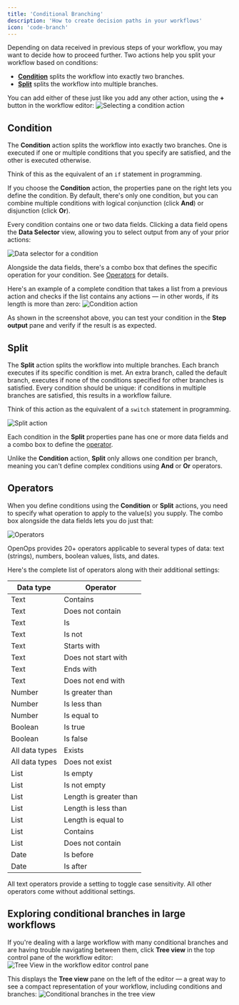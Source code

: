 ```yaml
---
title: 'Conditional Branching'
description: 'How to create decision paths in your workflows'
icon: 'code-branch'
---
```


Depending on data received in previous steps of your workflow, you may want to decide how to proceed further. Two actions help you split your workflow based on conditions:
* [**Condition**](#condition) splits the workflow into exactly two branches.
* [**Split**](#split) splits the workflow into multiple branches.

You can add either of these just like you add any other action, using the **+** button in the workflow editor:
![Selecting a condition action](/images/conditions-actions.png)

## Condition

The **Condition** action splits the workflow into exactly two branches. One is executed if one or multiple conditions that you specify are satisfied, and the other is executed otherwise.

Think of this as the equivalent of an `if` statement in programming.

If you choose the **Condition** action, the properties pane on the right lets you define the condition. By default, there's only one condition, but you can combine multiple conditions with logical conjunction (click **And**) or disjunction (click **Or**).

Every condition contains one or two data fields. Clicking a data field opens the **Data Selector** view, allowing you to select output from any of your prior actions:

![Data selector for a condition](/images/conditions-data-selector.png)

Alongside the data fields, there's a combo box that defines the specific operation for your condition. See [Operators](#operators) for details.

Here's an example of a complete condition that takes a list from a previous action and checks if the list contains any actions &mdash; in other words, if its length is more than zero:
![Condition action](/images/conditions-condition-list.png)

As shown in the screenshot above, you can test your condition in the **Step output** pane and verify if the result is as expected.

## Split

The **Split** action splits the workflow into multiple branches. Each branch executes if its specific condition is met. An extra branch, called the default branch, executes if none of the conditions specified for other branches is satisfied. Every condition should be unique: if conditions in multiple branches are satisfied, this results in a workflow failure.

Think of this action as the equivalent of a `switch` statement in programming.

![Split action](/images/conditions-split.png)

Each condition in the **Split** properties pane has one or more data fields and a combo box to define the [operator](#operators).

Unlike the **Condition** action, **Split** only allows one condition per branch, meaning you can't define complex conditions using **And** or **Or** operators.

## Operators

When you define conditions using the **Condition** or **Split** actions, you need to specify what operation to apply to the value(s) you supply. The combo box alongside the data fields lets you do just that:

![Operators](/images/conditions-operator.png)

OpenOps provides 20+ operators applicable to several types of data: text (strings), numbers, boolean values, lists, and dates.

Here's the complete list of operators along with their additional settings:

| Data type      | Operator               |
|----------------|------------------------|
| Text           | Contains               |
| Text           | Does not contain       |
| Text           | Is                     |
| Text           | Is not                 |
| Text           | Starts with            |
| Text           | Does not start with    |
| Text           | Ends with              |
| Text           | Does not end with      |
| Number         | Is greater than        |
| Number         | Is less than           |
| Number         | Is equal to            |
| Boolean        | Is true                |
| Boolean        | Is false               |
| All data types | Exists                 |
| All data types | Does not exist         |
| List           | Is empty               |
| List           | Is not empty           |
| List           | Length is greater than |
| List           | Length is less than    |
| List           | Length is equal to     |
| List           | Contains               |
| List           | Does not contain       |
| Date           | Is before              |
| Date           | Is after               |

All text operators provide a setting to toggle case sensitivity. All other operators come without additional settings.

## Exploring conditional branches in large workflows

If you're dealing with a large workflow with many conditional branches and are having trouble navigating between them, click **Tree view** in the top control pane of the workflow editor:
![Tree View in the workflow editor control pane](/images/conditions-controls-tree-view.png)

This displays the **Tree view** pane on the left of the editor — a great way to see a compact representation of your workflow, including conditions and branches:
![Conditional branches in the tree view](/images/conditions-tree-view.png)

